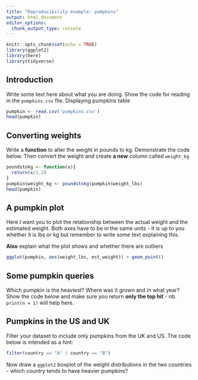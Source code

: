```yaml
---
title: "Reproducibility example: pumpkins"
output: html_document
editor_options: 
  chunk_output_type: console
---
```


```r
knitr::opts_chunk$set(echo = TRUE)
library(ggplot2)
library(here)
library(tidyverse)
```

## Introduction

Write some text here about what you are doing. Show the code for reading in the `pumpkins.csv` file.
Displaying pumpkins table

```r
pumpkin <- read.csv('pumpkins.csv')
head(pumpkin)
```

## Converting weights

Write a **function** to alter the weight in pounds to kg. Demonstrate the code below. Then convert the weight and create **a new** column called `weight_kg`
```r
poundstokg <- function(x){
  return(x/2.2)
}
pumpkin$weight_kg <- poundstokg(pumpkin$weight_lbs)
head(pumpkin)
```

## A pumpkin plot

Here I want you to plot the relationship between the actual weight and the estimated weight. Both axes have to be in the same units - it is up to you whether it is lbs or kg but remember to write some text explaining this.

**Also** explain what the plot shows and whether there are outliers
```r
ggplot(pumpkin, aes(weight_lbs, est_weight)) + geom_point()
```

## Some pumpkin queries

Which pumpkin is the heaviest? Where was it grown and in what year? Show the code below and make sure you return **only the top hit** - nb. `print(n = 1)` will help here.

## Pumpkins in the US and UK

Filter your dataset to include only pumpkins from the UK and US. The code below is intended as a hint:

```r
filter(country == "A" | country == "B") 
```

Now draw a `ggplot2` boxplot of the weight distributions in the two countries - which country tends to have heavier pumpkins?





